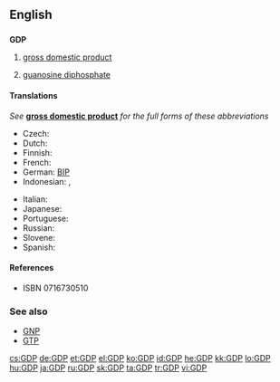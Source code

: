 ==English==
{{wikipedia|GDP (disambiguation)}}

==={{initialism}}===
'''GDP'''

# {{economics}} [[gross domestic product]]
# {{biochemistry}} [[guanosine diphosphate]]

====Translations====
''See'' '''[[gross domestic product]]''' ''for the full forms of these abbreviations''
{{trans-top|gross domestic product}}
* Czech: {{t|cs|HDP}}
* Dutch: {{t-|nl|BBP}}
* Finnish: {{t+|fi|BKT}}
* French: {{t+|fr|PIB|m}}
* German: [[BIP]]
* Indonesian: {{t+|id|GDP|xs=Indonesian}}, {{t-|id|PDB|xs=Indonesian}}
{{trans-mid}}
* Italian: {{t+|it|PIL}}
* Japanese: {{t+|ja|GDP}}
* Portuguese: {{t+|pt|PIB}}
* Russian: {{t|ru|ВВП|m|tr=ve-ve-pé|sc=Cyrl}}
* Slovene: {{t+|sl|BDP}}
* Spanish: {{t-|es|PIB}}
{{trans-bottom}}

====References====
* {{biochemistry}} {{reference-book
 | last = Berg | first = Jeremy M.
 | coauthors = Tymoczko, John; Stryer, Lubert
 | title = Biochemistry
 | url = http://www.ncbi.nlm.nih.gov/bookshelf/br.fcgi?book=stryer
 | accessdate = 4 December 2009
 | edition = Fifth eidtion | year = 2002
 | publisher = W H Freeman and Company
 | chapter = Common Abbreviations in Biochemistry
 | chapterurl = http://www.ncbi.nlm.nih.gov/bookshelf/br.fcgi?book=stryer&part=A5607#A5649
}} ISBN 0716730510

===See also===
* [[GNP]]
* [[GTP]]

[[cs:GDP]]
[[de:GDP]]
[[et:GDP]]
[[el:GDP]]
[[ko:GDP]]
[[id:GDP]]
[[he:GDP]]
[[kk:GDP]]
[[lo:GDP]]
[[hu:GDP]]
[[ja:GDP]]
[[ru:GDP]]
[[sk:GDP]]
[[ta:GDP]]
[[tr:GDP]]
[[vi:GDP]]